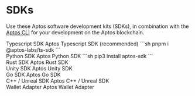 
# SDKs
Use these Aptos software development kits (SDKs), in combination with the [Aptos CLI](cli.mdx) for your development on the Aptos blockchain.

<Cards className="xl:grid-cols-2">
  <Card href="./sdks/ts-sdk" className="flex flex-row gap-4">
    <Card.Image src="https://upload.wikimedia.org/wikipedia/commons/thumb/4/4c/Typescript_logo_2020.svg/2048px-Typescript_logo_2020.svg.png" />
    <div className="flex flex-col gap-2">
      <Card.Title>Typescript SDK</Card.Title>
      <Card.Description>
        Aptos Typescript SDK (recommended)
        ```sh
        pnpm i @aptos-labs/ts-sdk 
        ```
      </Card.Description>
    </div>
  </Card>
  <Card href="./sdks/python-sdk" className="flex flex-row gap-4">
    <Card.Image src="https://upload.wikimedia.org/wikipedia/commons/archive/c/c3/20220730085403%21Python-logo-notext.svg" />
    <div className="flex flex-col gap-2">
      <Card.Title>Python SDK</Card.Title>
      <Card.Description>
        Aptos Python SDK
        ```sh
        pip3 install aptos-sdk
        ```
      </Card.Description>
    </div>
  </Card>
  <Card href="./sdks/rust-sdk" className="flex flex-row gap-4">
    <Card.Image className="dark:invert" src="https://upload.wikimedia.org/wikipedia/commons/d/d5/Rust_programming_language_black_logo.svg" />
    <div className="flex flex-col gap-2">
      <Card.Title>Rust SDK</Card.Title>
      <Card.Description>Aptos Rust SDK</Card.Description>
    </div>
  </Card>
  <Card href="./sdks/unity-sdk" className="flex flex-row gap-4">
    <Card.Image src="https://cdn-icons-png.freepik.com/512/5969/5969346.png" />
    <div className="flex flex-col gap-2">
      <Card.Title>Unity SDK</Card.Title>
      <Card.Description>Aptos Unity SDK</Card.Description>
    </div>
  </Card>
  <Card href="./sdks/go-sdk" className="flex flex-row gap-4">
    <Card.Image src="https://go.dev/blog/go-brand/Go-Logo/PNG/Go-Logo_Blue.png" />
    <div className="flex flex-col gap-2">
      <Card.Title>Go SDK</Card.Title>
      <Card.Description>Aptos Go SDK</Card.Description>
    </div>
  </Card>
  <Card href="./sdks/cpp-sdk" className="flex flex-row gap-4">
    <Card.Image className="object-contain" src="https://upload.wikimedia.org/wikipedia/commons/1/18/ISO_C%2B%2B_Logo.svg" />
    <div className="flex flex-col gap-2">
      <Card.Title>C++ / Unreal SDK</Card.Title>
      <Card.Description>Aptos C++ / Unreal SDK</Card.Description>
    </div>
  </Card>
  <Card href="./sdks/wallet-adapter" className="flex flex-row gap-4">
    <Card.Image src="/docs/wallet-adapter.svg" className="dark:invert" />
    <div className="flex flex-col gap-2">
      <Card.Title>Wallet Adapter</Card.Title>
      <Card.Description>
        Aptos Wallet Adapter
      </Card.Description>
    </div>
  </Card>
</Cards>
